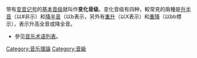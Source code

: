 带有[[变音记号|变音记号]]的[[基本音级|基本音级]]就叫作'''变化音级'''。变化音级有四种，較常見的兩種是[[升半音|升半音]]（以#非示）和[[降半音|降半音]]（以b表示，另外有[[重升|重升]]（以X表示）和[[重降|重降]]（以bb標示），表示升高全音或降全音。


*參见[[音乐术语列表|音乐术语列表]]。

{{music-stub}}

[[Category:音乐理論|Category:音乐理論]]
[[Category:音級|Category:音級]]